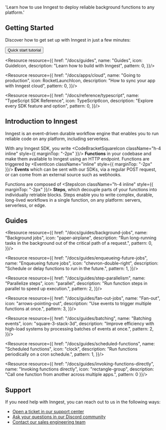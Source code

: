 
  'Learn how to use Inngest to deploy reliable background functions to any platform.'

<HeroPattern/>

<Home/>

## Getting Started

Discover how to get set up with Inngest in just a few minutes:

<div className="not-prose mb-16 mt-6 flex gap-3">
  <Button  href="/docs/quick-start" arrow="right">Quick start tutorial</Button>
</div>

<ResourceGrid cols={3} border={false}>

  <Resource resource={{
    href: "/docs/guides",
    name: "Guides",
    icon: GuideIcon,
    description: "Learn how to build with Inngest",
    pattern: 0,
  }}/>

  <Resource resource={{
    href: "/docs/apps/cloud",
    name: "Going to production",
    icon: RocketLaunchIcon,
    description: "How to sync your app with Inngest cloud",
    pattern: 0,
  }}/>

  <Resource resource={{
    href: "/docs/reference/typescript",
    name: "TypeScript SDK Reference",
    icon: TypeScriptIcon,
    description: "Explore every SDK feature and option",
    pattern: 0,
  }}/>

</ResourceGrid>

## Introduction to Inngest

Inngest is an event-driven durable workflow engine that enables you to run reliable code on any platform, including serverless.

With any Inngest SDK, you write <CodeBracketSquareIcon className="h-4 inline" style={{ marginTop: "-2px" }}/> **Functions** in your codebase and make them available to Inngest using an HTTP endpoint. Functions are triggered by <EventIcon className="inline" style={{ marginTop: "-2px" }}/> **Events** which can be sent with our SDKs, via a regular POST request, or can come from an external source such as webhooks.

Functions are composed of <StepsIcon className="h-4 inline" style={{ marginTop: "-2px" }}/> **Steps**, which decouple parts of your functions into individually retriable blocks. Steps enable you to write complex, durable, long-lived workflows in a single function, on any platform: servers, serverless, or edge.

## Guides

<ResourceGrid cols={3}>

<Resource resource={{
  href: "/docs/guides/background-jobs",
  name: "Background jobs",
  icon: "paper-airplane",
  description: "Run long-running tasks in the background out of the critical path of a request.",
  pattern: 0,
}}/>

<Resource resource={{
  href: "/docs/guides/enqueueing-future-jobs",
  name: "Enqueueing future jobs",
  icon: "chevron-double-right",
  description: "Schedule or delay functions to run in the future.",
  pattern: 1,
}}/>

<Resource resource={{
  href: "/docs/guides/step-parallelism",
  name: "Parallelize steps",
  icon: "parallel",
  description: "Run function steps in parallel to speed up execution.",
  pattern: 2,
}}/>

<Resource resource={{
  href: "/docs/guides/fan-out-jobs",
  name: "Fan-out",
  icon: "arrows-pointing-out",
  description: "Use events to trigger multiple functions at once.",
  pattern: 3,
}}/>

<Resource resource={{
  href: "/docs/guides/batching",
  name: "Batching events",
  icon: "square-3-stack-3d",
  description: "Improve efficiency with high-load systems by processing batches of events at once.",
  pattern: 2,
}}/>

<Resource resource={{
  href: "/docs/guides/scheduled-functions",
  name: "Scheduled functions",
  icon: "clock",
  description: "Run functions periodically on a cron schedule.",
  pattern: 1,
}}/>

<Resource resource={{
  href: "/docs/guides/invoking-functions-directly",
  name: "Invoking functions directly",
  icon: "rectangle-group",
  description: "Call one function from another across multiple apps.",
  pattern: 0
}}/>

</ResourceGrid>

## Support

If you need help with Inngest, you can reach out to us in the following ways:

* [Open a ticket in our support center](https://app.inngest.com/support)
* [Ask your questions in our Discord community](/discord)
* [Contact our sales engineering team](/contact?ref=docs)
